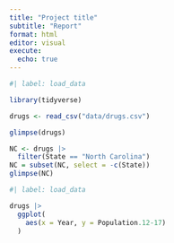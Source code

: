 ```yaml
---
title: "Project title"
subtitle: "Report"
format: html
editor: visual
execute:
  echo: true
---
```


```r
#| label: load_data

library(tidyverse)

drugs <- read_csv("data/drugs.csv")

glimpse(drugs)

NC <- drugs |>
  filter(State == "North Carolina")
NC = subset(NC, select = -c(State))
glimpse(NC)

```

```r
#| label: load_data

drugs |>
  ggplot(
    aes(x = Year, y = Population.12-17)
  )

```
